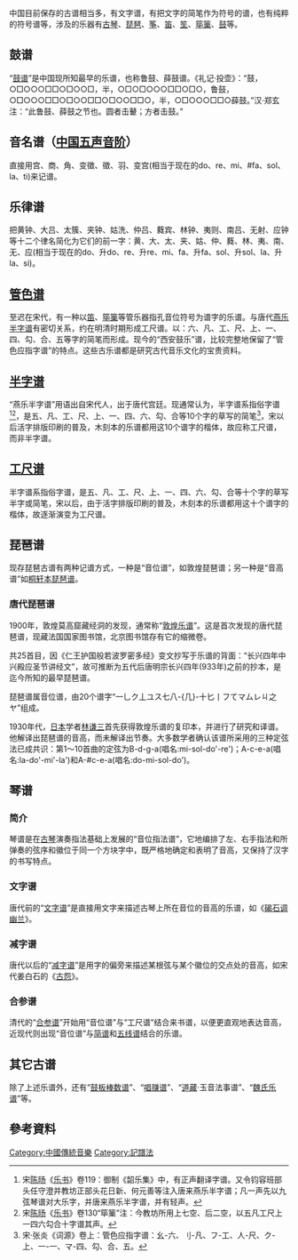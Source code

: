{{Refimprove|time=2022-05-28T14:14:56+00:00}}
中国目前保存的古谱相当多，有文字谱，有把文字的简笔作为符号的谱，也有纯粹的符号谱等，涉及的乐器有[[古琴|古琴]]、[[琵琶|琵琶]]、[[筝|筝]]、[[笛|笛]]、[[笙|笙]]、[[筚篥|筚篥]]、[[鼓|鼓]]等。

== 鼓谱 ==

“[[鼓谱|鼓谱]]”是中国现所知最早的乐谱，也称鲁鼓、薛鼓谱。《礼记·投壶》：“鼓，○□○○○□□○□○○□，半，○□○□○○○□□○□○，鲁鼓，○□○○○□□○□○○□□○□○○□□○，半，○□○○○□□○薛鼓。”汉·郑玄注：“此鲁鼓、薛鼓之节也。圆者击鼙；方者击鼓。”

== 音名谱（[[中国五声音阶|中国五声音阶]]） ==

直接用宫、商、角、变徵、徵、羽、变宫(相当于现在的do、re、mi、#fa、sol、la、ti)来记谱。

== 乐律谱 ==

把黄钟、大吕、太簇、夹钟、姑洗、仲吕、蕤宾、林钟、夷则、南吕、无射、应钟等十二个律名简化为它们的前一字：黄、大、太、夹、姑、仲、蕤、林、夷、南、无、应(相当于现在的do、升do、re、升re、mi、fa、升fa、sol、升sol、la、升la、si)。

== [[管色谱|管色谱]] ==

至迟在宋代，有一种以[[笛|笛]]、[[筚篥|筚篥]]等管乐器指孔音位符号为谱字的乐谱。与唐代[[燕乐|燕乐]][[半字谱|半字谱]]有密切关系，约在明清时期形成工尺谱。以：六、凡、工、尺、上、一、四、勾、合、五等字的简笔而形成。现今的“西安鼓乐”谱，比较完整地保留了“管色应指字谱”的特点。这些古乐谱都是研究古代音乐文化的宝贵资料。

== [[半字谱|半字谱]] ==

“燕乐半字谱”用语出自宋代人，出于唐代宫廷。现通常认为，半字谱系指俗字谱<ref>宋[[陈旸|陈旸]]《[[乐书|乐书]]》卷119：御制《韶乐集》中，有正声翻译字谱。又令钧容班部头任守澄并教坊正部头花日新、何元善等注入唐来燕乐半字谱；凡一声先以九弦琴谱对大乐字，并唐来燕乐半字谱，并有轻声。</ref><ref>宋[[陈旸|陈旸]]《[[乐书|乐书]]》卷130“筚篥”注：今教坊所用上七空、后二空，以五凡工尺上一四六勾合十字谱其声。</ref>，是五、凡、工、尺、上、一、四、六、勾、合等10个字的草写的简笔<ref>宋·张炎《词源》卷上：管色应指字谱：幺-六、刂-凡、フ-工、人-尺、ク-上、一-一、マ-四、勾、合、五。</ref>，宋以后活字排版印刷的普及，木刻本的乐谱都用这10个谱字的楷体，故应称工尺谱，而非半字谱。

== [[工尺谱|工尺谱]] ==

半字谱系指俗字谱，是五、凡、工、尺、上、一、四、六、勾、合等十个字的草写半字或简笔，宋以后，由于活字排版印刷的普及，木刻本的乐谱都用这十个谱字的楷体，故逐渐演变为工尺谱。

== 琵琶谱 ==

现存琵琶古谱有两种记谱方式，一种是“音位谱”，如敦煌琵琶谱；另一种是“音高谱”如[[琵琶譜|桐轩本琵琶谱]]。

=== 唐代琵琶谱 ===

1900年，敦煌莫高窟藏经洞的发现，通常称“[[敦煌乐谱|敦煌乐谱]]”。这是首次发现的唐代琵琶谱，现藏法国国家图书馆，北京图书馆存有它的缩微卷。

共25首目，因《仁王护国般若波罗密多经》变文抄写于乐谱的背面：“长兴四年中兴殿应圣节讲经文”，故可推断为五代后唐明宗长兴四年(933年)之前的抄本，是迄今所知的最早琵琶谱。

琵琶谱属音位谱，由20个谱字“一乚ク丄ユス七八-{几}-十匕丨フてマムレㄐ之ヤ”组成。

1930年代，[[日本|日本]]学者[[林谦三|林谦三]]首先获得敦煌乐谱的复印本，并进行了研究和译谱。他解译出琵琶谱的音高，而未解译出节奏。大多数学者确认该谱所采用的三种定弦法已成共识：第1～10首曲的定弦为B-d-g-a(唱名:mi-sol-do'-re')；A-c-e-a(唱名:la-do'-mi'-la')和A-#c-e-a(唱名:do-mi-sol-do')。

== 琴谱 ==

=== 简介 ===

琴谱是在[[古琴|古琴]]演奏指法基础上发展的“音位指法谱”，它地编排了左、右手指法和所弹奏的弦序和徽位于同一个方块字中，既严格地确定和表明了音高，又保持了汉字的书写特点。

=== 文字谱 ===

唐代前的“[[文字谱|文字谱]]”是直接用文字来描述古琴上所在音位的音高的乐谱，如《[[碣石调幽兰|碣石调幽兰]]》。

=== 减字谱 ===

唐代以后的“[[减字谱|减字谱]]”是用字的偏旁来描述某根弦与某个徽位的交点处的音高，如宋代姜白石的《[[古怨|古怨]]》。

=== 合参谱 ===

清代的“[[合参谱|合参谱]]”开始用“音位谱”与“工尺谱”结合来书谱，以便更直观地表达音高，近现代则出现“音位谱”与[[简谱|简谱]]和[[五线谱|五线谱]]结合的乐谱。

== 其它古谱 ==

除了上述乐谱外，还有“[[鼓板棒数谱|鼓板棒数谱]]”、“[[唱赚谱|唱赚谱]]”、“[[道藏|道藏]]·玉音法事谱”、“[[魏氏乐谱|魏氏乐谱]]”等。

== 參考資料 ==
<references />

{{Musical notation}}

[[Category:中國傳統音樂|Category:中國傳統音樂]]
[[Category:記譜法|Category:記譜法]]